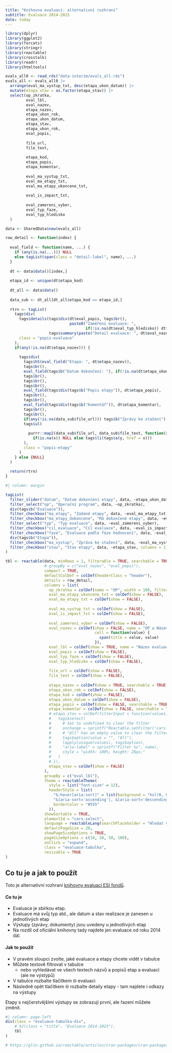 ```yaml
---
title: "Knihovna evaluací: alternativní rozhraní"
subtitle: Evaluace 2014-2023
date: today
---
```


```r
library(dplyr)
library(ggplot2)
library(forcats)
library(stringr)
library(reactable)
library(crosstalk)
library(readr)
library(htmltools)
```

```r
evals_all0 <- read_rds("data-interim/evals_all.rds")
evals_all <- evals_all0 |> 
  arrange(eval_ma_vystup_txt, desc(etapa_ukon_datum)) |> 
  mutate(etapa_stav = as.factor(etapa_stav)) |> 
  select(op_zkratka,
         eval_lbl,
         eval_nazev, 
         etapa_nazev, 
         etapa_ukon_rok, 
         etapa_ukon_datum,
         etapa_stav, 
         etapa_ukon_rok,
         eval_popis,
         
         file_url,
         file_text,
         
         etapa_kod,
         etapa_popis,
         etapa_komentar,
         
         eval_ma_vystup_txt,
         eval_ma_etapy_txt,
         eval_ma_etapy_ukoncene_txt,
         
         eval_is_impact_txt,
         
         eval_zamereni_vyber,
         eval_typ_faze,
         eval_typ_hledisko
  )
```



```r
data <- SharedData$new(evals_all)
```

```r
row_detail <- function(index) {
  
  eval_field <- function(name, ...) {
    if (any(is.na(...))) NULL
    else tagList(span(class = "detail-label", name), ...)
  }
  
  dt <- data$data()[index,]
  
  etapa_id <- unique(dt$etapa_kod)
  
  dt_all <- data$data()
  
  data_sub <- dt_all[dt_all$etapa_kod == etapa_id,]
  
  rtrn <- tagList(
    tags$div(
      tags$details(tags$div(dt$eval_popis, tags$br(), 
                            paste0("Zaměření evaluace: ", 
                                   if(!is.na(dt$eval_typ_hledisko)) dt$eval_typ_hledisko else "nezadáno")), 
                   tags$summary(paste("Detail evaluace: ", dt$eval_nazev))),
      class = "popis-evaluace"
    ),
    if(any(!is.na(dt$etapa_nazev))) {
      
      tags$div(
        tags$h5(eval_field("Etapa: ", dt$etapa_nazev)),
        tags$br(),
        eval_field(tags$b("Datum dokončení: "), if(!is.na(dt$etapa_ukon_datum)) ptrr::format_date_human(dt$etapa_ukon_datum) else NA),
        tags$br(),
        tags$br(),
        tags$br(),
        eval_field(tags$div(tags$b("Popis etapy")), dt$etapa_popis),
        tags$br(),
        tags$br(),
        eval_field(tags$div(tags$b("Komentář")), dt$etapa_komentar),
        tags$br(),
        tags$br(),
        if(any(!is.na(data_sub$file_url))) tags$b("Zprávy ke stažení") else NULL,
        tags$ul(
          
          purrr::map2(data_sub$file_url, data_sub$file_text, function(x, y) 
            if(is.na(x)) NULL else tags$li(tags$a(y, href = x)))
        ),
        class = "popis-etapy"
      )
    } else {NULL}
  )
  
  return(rtrn)
}
```

```r
#| column: margin

tagList(
  filter_slider("datum", "Datum dokončení etapy", data, ~etapa_ukon_datum, timeFormat = "%Y", ticks = FALSE),
  filter_select("op", "Operační program", data, ~op_zkratka),
  div(tags$b("Evaluace")),
  filter_checkbox("ma_etapy", "Zadané etapy", data, ~eval_ma_etapy_txt, columns = 2),
  filter_checkbox("ma_etapy_dokoncene", "Má dokončené etapy", data, ~eval_ma_etapy_ukoncene_txt, columns = 2),
  filter_select("typ", "Typ evaluace", data, ~eval_zamereni_vyber),
  filter_checkbox("cil_evaluace", "Cíl evaluace", data, ~eval_is_impact_txt, columns = 2),
  filter_checkbox("faze", "Evaluace podle fáze hodnocení", data, ~eval_typ_faze, columns = 2),
  div(tags$b("Etapa")),
  filter_checkbox("ma_vystup", "Zpráva ke stažení", data, ~eval_ma_vystup_txt, columns = 2),
  filter_checkbox("stav", "Stav etapy", data, ~etapa_stav, columns = 1)
)

```

```r
tbl <- reactable(data, minRows = 1, filterable = TRUE, searchable = TRUE,  
                 # groupBy = c("eval_nazev", "eval_popis"), 
                 compact = TRUE,
                 defaultColDef = colDef(headerClass = "header"),
                 details = row_detail,
                 columns = list(
                   op_zkratka = colDef(name = "OP", width = 100, filterable = TRUE, show = FALSE, aggregate = "unique"),
                   eval_ma_etapy_ukoncene_txt = colDef(show = FALSE),
                   eval_ma_etapy_txt = colDef(show = FALSE),
                   
                   eval_ma_vystup_txt = colDef(show = FALSE),
                   eval_is_impact_txt = colDef(show = FALSE),
                   
                   eval_zamereni_vyber = colDef(show = FALSE),
                   eval_nazev = colDef(show = FALSE, name = "OP a Název evaluace (v závorce počet etap)",
                                       cell = function(value) {
                                         span(title = value, value)
                                       }),
                   eval_lbl = colDef(show = TRUE, name = "Název evaluace (v závorce počet etap)"),
                   eval_popis = colDef(show = FALSE),
                   eval_typ_faze = colDef(show = FALSE),
                   eval_typ_hledisko = colDef(show = FALSE),
                   
                   file_url = colDef(show = FALSE),
                   file_text = colDef(show = FALSE),
                   
                   etapa_nazev = colDef(show = TRUE, searchable = TRUE, width = 300, name = "Etapy", aggregate = "count"),
                   etapa_ukon_rok = colDef(show = FALSE),
                   etapa_kod = colDef(show = FALSE),
                   etapa_ukon_datum = colDef(show = FALSE),
                   etapa_popis = colDef(show = FALSE, searchable = TRUE),
                   etapa_komentar = colDef(show = FALSE, searchable = TRUE),
                   # etapa_stav = colDef(filterInput = function(values, name) {
                   #   tags$select(
                   #     # Set to undefined to clear the filter
                   #     onchange = sprintf("Reactable.setFilter('cars-select', '%s', event.target.value || undefined)", name),
                   #     # "All" has an empty value to clear the filter, and is the default option
                   #     tags$option(value = "", "All"),
                   #     lapply(unique(values), tags$option),
                   #     "aria-label" = sprintf("Filter %s", name),
                   #     style = "width: 100%; height: 28px;"
                   #   )
                   # }),
                   etapa_stav = colDef(show = FALSE)
                 ),
                 groupBy = c("eval_lbl"),
                 theme = reactableTheme(
                   style = list("font-size" = 12),
                   headerStyle = list(
                     "&:hover[aria-sort]" = list(background = "hsl(0, 0%, 96%)"),
                     "&[aria-sort='ascending'], &[aria-sort='descending']" = list(background = "hsl(0, 0%, 96%)"),
                     borderColor = "#555"
                   )),
                 showSortable = TRUE,
                 elementId = "cars-select", 
                 language = reactableLang(searchPlaceholder = "Hledat ve všech textech"),
                 defaultPageSize = 20,
                 showPageSizeOptions = TRUE,
                 pageSizeOptions = c(10, 20, 50, 100),
                 onClick = "expand",
                 class = "evaluace-tabulka",
                 resizable = TRUE
)
```

:::: column-page-left

::: {.callout-tip collapse="true"}
## Co tu je a jak to použít

Toto je alternativní rozhraní [knihovny evaluací ESI fondů](https://dotaceeu.cz/cs/evropske-fondy-v-cr/narodni-organ-pro-koordinaci/evaluace/knihovna-evaluaci?Text=&Category1=0&Category2=0&Category3=0&Category4=0&Category5=0).

#### Co tu je 

- Evaluace je sbírkou etap. 
- Evaluace má svůj typ atd., ale datum a stav realizace je zanesen u jednotlivých etap
- Výstupy (zprávy, dokumenty) jsou uvedeny u jednotlivých etap
- Na rozdíl od oficiální knihovny tady najdete jen evaluace od roku 2014 dál.

#### Jak to použít

- V pravém sloupci zvolte, jaké evaluace a etapy chcete vidět v tabulce
- Můžete textově filtrovat v tabulce
  - nebo vyhledávat ve všech textech názvů a popisů etap a evaluací (ale ne výstypů)
- V tabulce rozbalte tlačítkem ⦾ evaluaci
- Následně opět tlačítkem ⦾ rozbalte detaily etapy - tam najdete i odkazy na výstupy

Etapy s nejčerstvějšími výstupy se zobrazují první, ale řazení můžete změnit.

:::

::::

```r
#| column: page-left
div(class = "evaluace-tabulka-div",
    # h2(class = "title", "Evaluace 2014-2023"),
    tbl
)

# https://glin.github.io/reactable/articles/cran-packages/cran-packages.html
```


